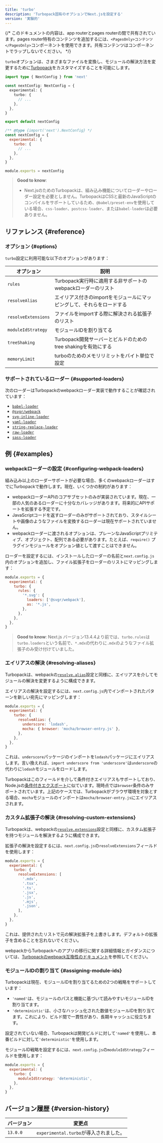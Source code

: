 ```yaml
---
title: 'turbo'
description: 'Turbopack固有のオプションでNext.jsを設定する'
version: '実験的'
---
```


{/* このドキュメントの内容は、app routerとpages routerの間で共有されています。pages router特有のコンテンツを追加するには、`<PagesOnly>コンテンツ</PagesOnly>`コンポーネントを使用できます。共有コンテンツはコンポーネントでラップしないでください。 */}

`turbo`オプションは、さまざまなファイルを変換し、モジュールの解決方法を変更するために[Turbopack](/docs/app/api-reference/turbopack)をカスタマイズすることを可能にします。

<Tabs>
<TabItem value="ts" label="TypeScript">

```ts title="next.config.ts" switcher
import type { NextConfig } from 'next'

const nextConfig: NextConfig = {
  experimental: {
    turbo: {
      // ...
    },
  },
}

export default nextConfig
```

</TabItem>
<TabItem value="js" label="JavaScript">

```js title="next.config.js" switcher
/** @type {import('next').NextConfig} */
const nextConfig = {
  experimental: {
    turbo: {
      // ...
    },
  },
}

module.exports = nextConfig
```

</TabItem>
</Tabs>

> **Good to know**:
>
> - Next.jsのためのTurbopackは、組み込み機能についてローダーやローダー設定を必要としません。TurbopackはCSSと最新のJavaScriptのコンパイルをサポートしているため、`@babel/preset-env`を使用している場合、`css-loader`、`postcss-loader`、または`babel-loader`は必要ありません。

## リファレンス {#reference}

### オプション {#options}

`turbo`設定に利用可能な以下のオプションがあります：

| オプション          | 説明                                                                   |
| ------------------- | ---------------------------------------------------------------------- |
| `rules`             | Turbopack実行時に適用する非サポートのwebpackローダーのリスト           |
| `resolveAlias`      | エイリアス付きのimportをモジュールにマッピングして、それらをロードする |
| `resolveExtensions` | ファイルをimportする際に解決される拡張子のリスト                       |
| `moduleIdStrategy`  | モジュールIDを割り当てる                                               |
| `treeShaking`       | Turbopack開発サーバーとビルドのためのtree shakingを有効にする          |
| `memoryLimit`       | turboのためのメモリリミットをバイト単位で設定                          |

### サポートされているローダー {#supported-loaders}

次のローダーはTurbopackのwebpackローダー実装で動作することが確認されています：

- [`babel-loader`](https://www.npmjs.com/package/babel-loader)
- [`@svgr/webpack`](https://www.npmjs.com/package/@svgr/webpack)
- [`svg-inline-loader`](https://www.npmjs.com/package/svg-inline-loader)
- [`yaml-loader`](https://www.npmjs.com/package/yaml-loader)
- [`string-replace-loader`](https://www.npmjs.com/package/string-replace-loader)
- [`raw-loader`](https://www.npmjs.com/package/raw-loader)
- [`sass-loader`](https://www.npmjs.com/package/sass-loader)

## 例 {#examples}

### webpackローダーの設定 {#configuring-webpack-loaders}

組み込み以上のローダーサポートが必要な場合、多くのwebpackローダーはすでにTurbopackで動作します。現在、いくつかの制約があります：

- webpackローダーAPIのコアサブセットのみが実装されています。現在、一部の人気のあるローダーに十分なカバレッジがあります。将来的にAPIサポートを拡張する予定です。
- JavaScriptコードを返すローダーのみがサポートされており、スタイルシートや画像のようなファイルを変換するローダーは現在サポートされていません。
- webpackローダーに渡されるオプションは、プレーンなJavaScriptプリミティブ、オブジェクト、配列である必要があります。たとえば、`require()` プラグインモジュールをオプション値として渡すことはできません。

ローダーを設定するには、インストールしたローダーの名前と`next.config.js`内のオプションを追加し、ファイル拡張子をローダーのリストにマッピングします：

```js title="next.config.js"
module.exports = {
  experimental: {
    turbo: {
      rules: {
        '*.svg': {
          loaders: ['@svgr/webpack'],
          as: '*.js',
        },
      },
    },
  },
}
```

> **Good to know**: Next.js バージョン13.4.4より前では、`turbo.rules`は`turbo.loaders`という名前で、`*.mdx`の代わりに`.mdx`のようなファイル拡張子のみ受け付けていました。

### エイリアスの解決 {#resolving-aliases}

Turbopackは、webpackの[`resolve.alias`](https://webpack.js.org/configuration/resolve/#resolvealias)設定と同様に、エイリアスを介してモジュールの解決を変更するように構成できます。

エイリアスの解決を設定するには、`next.config.js`内でインポートされたパターンを新しい宛先にマッピングします：

```js title="next.config.js"
module.exports = {
  experimental: {
    turbo: {
      resolveAlias: {
        underscore: 'lodash',
        mocha: { browser: 'mocha/browser-entry.js' },
      },
    },
  },
}
```

これは、`underscore`パッケージのインポートを`lodash`パッケージにエイリアスします。言い換えれば、`import underscore from 'underscore'`は`underscore`の代わりに`lodash`モジュールをロードします。

Turbopackはこのフィールドを介して条件付きエイリアスもサポートしており、Node.jsの[条件付きエクスポート](https://nodejs.org/docs/latest-v18.x/api/packages.html#conditional-exports)に似ています。現時点では`browser`条件のみサポートされています。上記のケースでは、Turbopackがブラウザ環境を対象とする場合、`mocha`モジュールのインポートは`mocha/browser-entry.js`にエイリアスされます。

### カスタム拡張子の解決 {#resolving-custom-extensions}

Turbopackは、webpackの[`resolve.extensions`](https://webpack.js.org/configuration/resolve/#resolveextensions)設定と同様に、カスタム拡張子を持つモジュールを解決するように構成できます。

拡張子の解決を設定するには、`next.config.js`の`resolveExtensions`フィールドを使用します：

```js title="next.config.js"
module.exports = {
  experimental: {
    turbo: {
      resolveExtensions: [
        '.mdx',
        '.tsx',
        '.ts',
        '.jsx',
        '.js',
        '.mjs',
        '.json',
      ],
    },
  },
}
```

これは、提供されたリストで元の解決拡張子を上書きします。デフォルトの拡張子を含めることを忘れないでください。

webpackからTurbopackへのアプリの移行に関する詳細情報とガイダンスについては、[Turbopackのwebpack互換性のドキュメント](https://turbo.build/pack/docs/migrating-from-webpack)を参照してください。

### モジュールIDの割り当て {#assigning-module-ids}

Turbopackは現在、モジュールIDを割り当てるための2つの戦略をサポートしています：

- `'named'`は、モジュールのパスと機能に基づいて読みやすいモジュールIDを割り当てます。
- `'deterministic'`は、小さなハッシュ化された数値モジュールIDを割り当てます。これにより、ビルド間で一貫性があり、長期キャッシュに役立ちます。

設定されていない場合、Turbopackは開発ビルドに対して`'named'`を使用し、本番ビルドに対して`'deterministic'`を使用します。

モジュールID戦略を設定するには、`next.config.js`の`moduleIdStrategy`フィールドを使用します：

```js title="next.config.js"
module.exports = {
  experimental: {
    turbo: {
      moduleIdStrategy: 'deterministic',
    },
  },
}
```

## バージョン履歴 {#version-history}

| バージョン | 変更点                                 |
| ---------- | -------------------------------------- |
| `13.0.0`   | `experimental.turbo`が導入されました。 |
